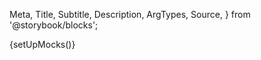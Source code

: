   Meta,
  Title,
  Subtitle,
  Description,
  ArgTypes,
  Source,
} from '@storybook/blocks';

{setUpMocks()}

<Meta
  title="Modular Checkout"
  Components="justifi-modular-checkout"
  of={JustifiCheckoutWrapper}
/>

<Title />

---

The `justifi-modular-checkout` wrapper component serves as a container for checkout-related sub components. It manages the tokenization of payment methods, billing information, insurance, and overall form submission to complete the checkout. It also supports saving a payment method to a payment method group for future use.

## Index

- [Supported sub components](#supported-sub-components)
- [Providing Billing Information](#providing-billing-information)
  - [Card Form Billing](#card-form-billing)
  - [Bank Account Form Billing](#bank-account-form-billing)
- [Completing Checkout](#completing-checkout)
- [Validation](#validation)
- [Setting Payment Method Programmatically](#setting-payment-method-programmatically)
- [Payment Method Change Events](#payment-method-change-events)
- [Reading Available Payment Methods](#reading-available-payment-methods)
- [Insurance Integration](#insurance-integration)
- [Props, events and methods](#props-events-and-methods)
- [Authorization](#authorization)
- [Example Usage](#example-usage)

## Supported sub components

Required for checkout completion (add at least one of the following sub components):

- [justifi-card-form](/docs/modular-checkout-card-form--docs)
- [justifi-bank-account-form](/docs/modular-checkout-bank-account-form--docs)
- [justifi-saved-payment-methods](/docs/modular-checkout-saved-payment-methods--docs)
- [justifi-sezzle-payment-method](/docs/modular-checkout-sezzle-payment-method--docs)
- [justifi-plaid-payment-method](/docs/modular-checkout-plaid-payment-method--docs)

Optional:

- [justifi-checkout-summary](/docs/modular-checkout-checkout-summary--docs)
- [justifi-season-interruption-insurance](/docs/modular-checkout-season-interruption-insurance--docs)
- [justifi-billing-form-full](/docs/modular-checkout-billing-form-full--docs)
- [justifi-card-billing-form-simple](/docs/modular-checkout-card-billing-form-simple--docs)
- [justifi-bank-account-billing-form-simple](/docs/modular-checkout-bank-account-billing-form-simple--docs)

> **Note:** In addition to the supported sub components, you can add any custom HTML elements or markup inside the justifi-modular-checkout. This allows you to render headings, descriptions, disclaimers, or other layout elements as needed.

## Providing Billing Information

Billing information **is required** for checkout completion and can be provided in one of the following ways:

- Using the `<justifi-billing-form-full />` sub component for complete billing address collection
- Using the `<justifi-card-billing-form-simple />` sub component for ZIP code only (card payments)
- Using the `<justifi-bank-account-billing-form-simple />` sub component for account owner name only (ACH payments)
- Passing a `billingInformation` object directly to the `submitCheckout` method

The `billingInformation` object can take one of two forms:

**Full billing address:**

```javascript
{
  name: string;
  address_line1: string;
  address_line2?: string;
  address_city: string;
  address_state: string;
  address_postal_code: string;
}
```

**Only postal code:**

```javascript
{
  address_postal_code: string;
}
```

### Card Form Billing Information

When using `<justifi-card-form />`, billing information **must be provided** through either:

- `<justifi-billing-form-full />` sub component for complete billing address
- `<justifi-card-billing-form-simple />` sub component for ZIP code only
- Passing the full `billingInformation` object directly to the `submitCheckout` method
- Passing the `billingFormInformation` object with only `address_postal_code` to the `submitCheckout` method

### Bank Account Form Billing Information:

When using `<justifi-bank-account-form />`, billing information **must be provided** through either:

- `<justifi-billing-form-full />` sub component for complete billing address
- `<justifi-bank-account-billing-form-simple />` sub component for account owner name only
- Passing the full `billingInformation` object directly to the `submitCheckout` method

## Completing Checkout

To finalize the checkout process, include a submit button that calls the `submitCheckout` method on the `justifi-modular-checkout` wrapper component. This method.

- handles validation, form submission and payment method tokenization

- optionally accepts a `billingInformation` object (useful when not using a billing component)

- emits a `submit-event` when the submission is successful

- This method **does not** return a promise

> If you passed a `payment_method_group_id` to the [create checkout API](https://docs.justifi.tech/api-spec#tag/Checkouts/operation/CreateCheckout) and you want to give the user the option to save a newly entered payment method to that payment method group for future use, set the `savePaymentMethod` prop to true on the `justifi-modular-checkout`. This will automatically save the payment method to that payment method group after successful checkout.

## Validation

When `submitCheckout` is called, the `justifi-modular-checkout` wrapper component automatically validates all included sub components. If any required fields are missing or invalid, submission is blocked and validation errors will appear inline.

You can also trigger validation manually by calling the `validate` method on the `justifi-modular-checkout` wrapper component. This returns a promise that resolves to a `boolean` indicating whether the form is valid.

## Setting Payment Method Programmatically

You can programmatically set the selected payment method by calling the `setSelectedPaymentMethod` method on the `justifi-modular-checkout` wrapper component. This method takes a payment method type as a string parameter.

```javascript
const modularCheckout = document.querySelector('justifi-modular-checkout');

// Set to new card payment method
modularCheckout.setSelectedPaymentMethod('new_card');

// Set to new bank account payment method
modularCheckout.setSelectedPaymentMethod('new_bank_account');
```

## Reading Available Payment Methods

You can retrieve the list of currently available payment methods based on the checkout's `payment_settings` and component flags using the `getAvailablePaymentMethods` method. This returns a promise that resolves to an array of method IDs.

```javascript
const modularCheckout = document.querySelector('justifi-modular-checkout');
const available = await modularCheckout.getAvailablePaymentMethods();
// Example result: ['saved_card', 'new_card', 'new_bank_account', 'sezzle']
```

The returned values map to:

- `saved_card`, `saved_bank_account`: Saved methods from `payment_method_group` (respects disabling flags).
- `new_card`, `new_bank_account`: Entry forms for new payment methods (respects disabling flags).
- `sezzle`: BNPL is available when enabled by the account and not disabled.
- `plaid`: Plaid is available when bank account verification is enabled for the checkout.

## Payment Method Change Events

The `justifi-modular-checkout` wrapper component emits a `payment-method-changed` event whenever the selected payment method changes, either through user interaction or programmatic updates. The event payload contains the selected payment method ID as a string.

```javascript
modularCheckout.addEventListener('payment-method-changed', (event) => {
  console.log('Selected payment method changed to:', event.detail);
});
```

## Insurance Integration

The `justifi-modular-checkout` wrapper component automatically integrates the `justifi-season-interruption-insurance` component.

- **Automatic Refresh**: When insurance values change the checkout data is automatically refreshed when insurance values are updated
- **Feature Flag**: If the checkout's `payment_settings.insurance_payments` is `false`, the wrapper will skip validating the insurance component. The `justifi-season-interruption-insurance` component will also render nothing and log a console warning indicating that insurance is disabled for the checkout.

```html
<justifi-modular-checkout
  auth-token="123xyz"
  account-id="acc_1234567890"
  checkout-id="cho_1234567890"
>
  <justifi-checkout-summary />
  <justifi-card-form />
  <justifi-billing-form-full />
  <justifi-season-interruption-insurance />
</justifi-modular-checkout>
```

# Props, events and methods

---

<ArgTypes exclude={['Theme', 'slot']} />

# Authorization

---

<p>
  Authorization is performed by passing a web component token as{' '}
  <code>auth-token</code>.
</p>
<ul>
  <li>
    <strong>Web Component Token</strong>: These tokens are generated by your
    backend services using the [Web Component Tokens
    API](https://docs.justifi.tech/api-spec#tag/Web-Component-Tokens/operation/CreateWebComponentToken).
    Each token can be scoped to perform a set number of actions and is active
    for 60 minutes. When creating a web component token for this specific
    component you'll need to use the roles: `write:checkout:checkout_id` and
    `write:tokenize:account_id`. Make sure the value for `account_id` matches
    the prop you also pass separately.
  </li>
</ul>

# Example Usage

---

<ComponentBox>
  <justifi-modular-checkout
    account-id="acc_123"
    auth-token="123abc"
    checkout-id="cho_123"
    save-payment-method="true"
  >
    <justifi-card-form />
    <justifi-billing-form-full />
    <button
      id="submit-button"
      style={{
        marginTop: '30px',
        padding: '0px 30px',
        color: 'white',
        border: 'none',
        borderRadius: '5px',
      }}
    >
      Submit Checkout
    </button>
  </justifi-modular-checkout>
</ComponentBox>

---

<Source dark language="html" code={codeExample} />
